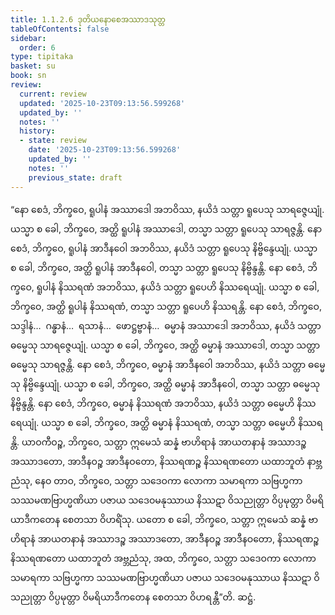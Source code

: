 ```yaml
---
title: 1.1.2.6 ဒုတိယနောစေအဿာဒသုတ္တ
tableOfContents: false
sidebar:
  order: 6
type: tipitaka
basket: su
book: sn
review:
  current: review
  updated: '2025-10-23T09:13:56.599268'
  updated_by: ''
  notes: ''
  history:
  - state: review
    date: '2025-10-23T09:13:56.599268'
    updated_by: ''
    notes: ''
    previous_state: draft
---
```



<ReviewStatus review={frontmatter.review} showDetails={true} />

<HypothesisAnnotation frontmatter={frontmatter} />

<DynamicBreadcrumb />

<Division number="18" book="sn" e="ch" v="18" p="282">

<Paragraph number="45" book="sn">
“နော စေဒံ, ဘိက္ခဝေ, ရူပါနံ အဿာဒေါ အဘဝိဿ, နယိဒံ သတ္တာ ရူပေသု သာရဇ္ဇေယျုံ. ယသ္မာ စ ခေါ, ဘိက္ခဝေ, အတ္ထိ ရူပါနံ အဿာဒေါ, တသ္မာ သတ္တာ ရူပေသု သာရဇ္ဇန္တိ. နော စေဒံ, ဘိက္ခဝေ, ရူပါနံ အာဒီနဝေါ အဘဝိဿ, နယိဒံ သတ္တာ ရူပေသု နိဗ္ဗိန္ဒေယျုံ. ယသ္မာ စ ခေါ, ဘိက္ခဝေ, အတ္ထိ ရူပါနံ အာဒီနဝေါ, တသ္မာ သတ္တာ ရူပေသု နိဗ္ဗိန္ဒန္တိ. နော စေဒံ, ဘိက္ခဝေ, ရူပါနံ နိဿရဏံ အဘဝိဿ, နယိဒံ သတ္တာ ရူပေဟိ နိဿရေယျုံ. ယသ္မာ စ ခေါ, ဘိက္ခဝေ, အတ္ထိ ရူပါနံ နိဿရဏံ, တသ္မာ သတ္တာ ရူပေဟိ နိဿရန္တိ. နော စေဒံ, ဘိက္ခဝေ, သဒ္ဒါနံ…  ဂန္ဓာနံ…  ရသာနံ…  ဖောဋ္ဌဗ္ဗာနံ…  ဓမ္မာနံ အဿာဒေါ အဘဝိဿ, နယိဒံ သတ္တာ ဓမ္မေသု သာရဇ္ဇေယျုံ. ယသ္မာ စ ခေါ, ဘိက္ခဝေ, အတ္ထိ ဓမ္မာနံ အဿာဒေါ, တသ္မာ သတ္တာ ဓမ္မေသု သာရဇ္ဇန္တိ. နော စေဒံ, ဘိက္ခဝေ, ဓမ္မာနံ အာဒီနဝေါ အဘဝိဿ, နယိဒံ သတ္တာ ဓမ္မေသု နိဗ္ဗိန္ဒေယျုံ. ယသ္မာ စ ခေါ, ဘိက္ခဝေ, အတ္ထိ ဓမ္မာနံ အာဒီနဝေါ, တသ္မာ သတ္တာ ဓမ္မေသု နိဗ္ဗိန္ဒန္တိ. နော စေဒံ, ဘိက္ခဝေ, ဓမ္မာနံ နိဿရဏံ အဘဝိဿ, နယိဒံ သတ္တာ ဓမ္မေဟိ နိဿရေယျုံ. ယသ္မာ စ ခေါ, ဘိက္ခဝေ, အတ္ထိ ဓမ္မာနံ နိဿရဏံ, တသ္မာ သတ္တာ ဓမ္မေဟိ နိဿရန္တိ.
</Paragraph>

<Paragraph number="46" book="sn">
ယာဝကီဝဉ္စ, ဘိက္ခဝေ, သတ္တာ ဣမေသံ ဆန္နံ ဗာဟိရာနံ အာယတနာနံ အဿာဒဉ္စ အဿာဒတော, အာဒီနဝဉ္စ အာဒီနဝတော, နိဿရဏဉ္စ နိဿရဏတော ယထာဘူတံ နာဗ္ဘညံသု, နေဝ တာဝ, ဘိက္ခဝေ, သတ္တာ သဒေဝကာ လောကာ သမာရကာ သဗြဟ္မကာ သဿမဏဗြာဟ္မဏိယာ ပဇာယ သဒေဝမနုဿာယ နိဿဋာ ဝိသညုတ္တာ ဝိပ္ပမုတ္တာ ဝိမရိယာဒီကတေန စေတသာ ဝိဟရိံသု. ယတော စ ခေါ, ဘိက္ခဝေ, သတ္တာ ဣမေသံ ဆန္နံ ဗာဟိရာနံ အာယတနာနံ အဿာဒဉ္စ အဿာဒတော, အာဒီနဝဉ္စ အာဒီနဝတော, နိဿရဏဉ္စ နိဿရဏတော ယထာဘူတံ အဗ္ဘညံသု, အထ, ဘိက္ခဝေ, သတ္တာ သဒေဝကာ လောကာ သမာရကာ သဗြဟ္မကာ သဿမဏဗြာဟ္မဏိယာ ပဇာယ သဒေဝမနုဿာယ နိဿဋာ ဝိသညုတ္တာ ဝိပ္ပမုတ္တာ ဝိမရိယာဒီကတေန စေတသာ ဝိဟရန္တီ”တိ.

</Paragraph>
</Division>

<Paragraph number="47" type="center" book="sn">
ဆဋ္ဌံ.
</Paragraph>